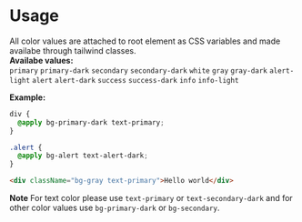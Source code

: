 
<Meta title="Elements/Colors" />

<ColorPalette>
  <ColorItem
    title="Primary"
    subtitle="Includes shades of blue"
    colors={{ Primary: '#222C3A', 'Primary Dark': '#1F2937' }}
  />
  <ColorItem
    title="Secondary"
    subtitle="Includes shades of gray"
    colors={{ Secondary: '#D0D4DA', 'Secondary Dark': '#717171' }}
  />
  <ColorItem
    title="Greyscale"
    subtitle="Some of the greys"
    colors={{ White: '#FFFFFF', Gray: '#FBFBFB', 'Gray Dark': '#F4F4F4' }}
  />
  <ColorItem
    title="Red"
    subtitle="Some of the reds"
    colors={{
      'Alert Light': '#FEF2F2',
      Alert: '#DC2626',
      'Alert Dark': '#991B1B',
    }}
  />
  <ColorItem
    title="Green"
    subtitle="Some of the greens"
    colors={{
      'success Light': '#D1FAE5',
      success: '#219653',
      'Success Dark': '#065F46',
    }}
  />
  <ColorItem
    title="Blue"
    subtitle="Some of the blues"
    colors={{ 'Info Light': '#DBEAFE', info: '#0027F4' }}
  />
  <ColorItem
    title="Yellow"
    subtitle="Some of the yellows"
    colors={{ 'warning': '#FEF3C7', 'warning-dark': '#92400E' }}
  />
</ColorPalette>

##

# Usage

All color values are attached to root element as CSS variables and made availabe through tailwind classes. <br />
**Availabe values:** <br />
`primary` `primary-dark` `secondary` `secondary-dark` `white` `gray` `gray-dark` `alert-light` `alert` `alert-dark` `success` `success-dark` `info` `info-light`

**Example:**

```css
div {
  @apply bg-primary-dark text-primary;
}

.alert {
  @apply bg-alert text-alert-dark;
}
```

```html
<div className="bg-gray text-primary">Hello world</div>
```

**Note** For text color please use `text-primary` or `text-secondary-dark` and for other color values use `bg-primary-dark` or `bg-secondary`.

##
